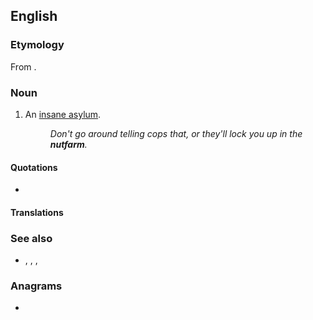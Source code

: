 ==English==

===Etymology===
From {{compound|en|nut|t1=insane person|farm}}.

===Noun===
{{en-noun}}

# {{lb|en|informal}} An [[insane asylum]].
#: ''Don't go around telling cops that, or they'll lock you up in the '''nutfarm'''.''

====Quotations====
* {{seeCites|en}}

====Translations====
{{trans-see|informal term for lunatic asylum|madhouse}}

===See also===
* {{sense|lunatic asylum}} {{l|en|nuthouse}}, {{l|en|insane asylum}}, {{l|en|funny farm}}, {{l|en|mental hospital}}

===Anagrams===
* {{anagrams|en|a=afmnrtu|turfman}}